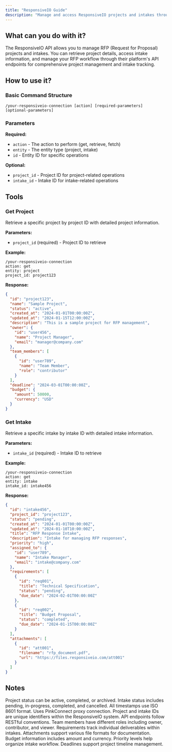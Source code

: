 ```yaml
---
title: "ResponsiveIO Guide"
description: "Manage and access ResponsiveIO projects and intakes through their API for RFP management"
---
```


## What can you do with it?

The ResponsiveIO API allows you to manage RFP (Request for Proposal) projects and intakes. You can retrieve project details, access intake information, and manage your RFP workflow through their platform's API endpoints for comprehensive project management and intake tracking.

## How to use it?

### Basic Command Structure
```
/your-responsiveio-connection [action] [required-parameters] [optional-parameters]
```

### Parameters

**Required:**

- `action` - The action to perform (get, retrieve, fetch)
- `entity` - The entity type (project, intake)
- `id` - Entity ID for specific operations

**Optional:**

- `project_id` - Project ID for project-related operations
- `intake_id` - Intake ID for intake-related operations

## Tools

### Get Project
Retrieve a specific project by project ID with detailed project information.

**Parameters:**
- `project_id` (required) - Project ID to retrieve

**Example:**
```
/your-responsiveio-connection
action: get
entity: project
project_id: project123
```

**Response:**
```json
{
  "id": "project123",
  "name": "Sample Project",
  "status": "active",
  "created_at": "2024-01-01T00:00:00Z",
  "updated_at": "2024-01-15T12:00:00Z",
  "description": "This is a sample project for RFP management",
  "owner": {
    "id": "user456",
    "name": "Project Manager",
    "email": "manager@company.com"
  },
  "team_members": [
    {
      "id": "user789",
      "name": "Team Member",
      "role": "contributor"
    }
  ],
  "deadline": "2024-03-01T00:00:00Z",
  "budget": {
    "amount": 50000,
    "currency": "USD"
  }
}
```

### Get Intake
Retrieve a specific intake by intake ID with detailed intake information.

**Parameters:**
- `intake_id` (required) - Intake ID to retrieve

**Example:**
```
/your-responsiveio-connection
action: get
entity: intake
intake_id: intake456
```

**Response:**
```json
{
  "id": "intake456",
  "project_id": "project123",
  "status": "pending",
  "created_at": "2024-01-01T00:00:00Z",
  "updated_at": "2024-01-10T10:00:00Z",
  "title": "RFP Response Intake",
  "description": "Intake for managing RFP responses",
  "priority": "high",
  "assigned_to": {
    "id": "user789",
    "name": "Intake Manager",
    "email": "intake@company.com"
  },
  "requirements": [
    {
      "id": "req001",
      "title": "Technical Specification",
      "status": "pending",
      "due_date": "2024-02-01T00:00:00Z"
    },
    {
      "id": "req002",
      "title": "Budget Proposal",
      "status": "completed",
      "due_date": "2024-01-15T00:00:00Z"
    }
  ],
  "attachments": [
    {
      "id": "att001",
      "filename": "rfp_document.pdf",
      "url": "https://files.responsiveio.com/att001"
    }
  ]
}
```

## Notes 

Project status can be active, completed, or archived. Intake status includes pending, in-progress, completed, and cancelled. All timestamps use ISO 8601 format. Uses PinkConnect proxy connection. Project and intake IDs are unique identifiers within the ResponsiveIO system. API endpoints follow RESTful conventions. Team members have different roles including owner, contributor, and viewer. Requirements track individual deliverables within intakes. Attachments support various file formats for documentation. Budget information includes amount and currency. Priority levels help organize intake workflow. Deadlines support project timeline management. 
